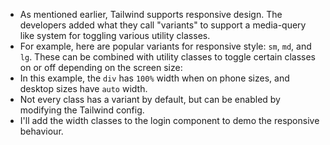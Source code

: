 - As mentioned earlier, Tailwind supports responsive design. The developers added what they call "variants" to support a media-query like system for toggling various utility classes.
- For example, here are popular variants for responsive style: `sm`, `md`, and `lg`. These can be combined with utility classes to toggle certain classes on or off depending on the screen size:
- In this example, the `div` has `100%` width when on phone sizes, and desktop sizes have `auto` width.
- Not every class has a variant by default, but can be enabled by modifying the Tailwind config.
- I'll add the width classes to the login component to demo the responsive behaviour.
